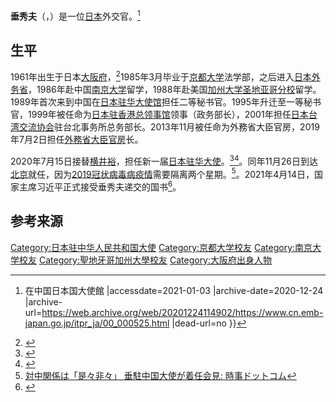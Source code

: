 {{Infobox ambassador
| name  = 垂秀夫
| original_name = 
| native_name_lang = 
| image = 
| imagesize = 
| order = 17
| ambassador_from = 日本
| country = 中華人民共和國
| term_start = 2020年11月26日
| term_end = 
|1blankname    = {{nowrap|[[外務大臣_(日本)|外務大臣]]}}
|1namedata     = [[茂木敏充|茂木敏充]]<br>[[岸田文雄|岸田文雄]]<br>[[林芳正|林芳正]]
| predecessor = [[横井裕|横井裕]]
| successor = 
|birth_date = {{birth date and age|1961|5|23}}
|birth_place = {{JPN}}[[大阪府|大阪府]]
|death_date = 
|death_place = 
|alma_mater = [[京都大学|京都大学]]法学部
|profession = 
|occupation=
|spouse = 
|parents=
|relatives= 
|children= 
|party = 
|website=
}}
'''垂秀夫'''（{{jpn|j=埀秀夫|hg=たるみ ひでお}}，{{bd|1961年|5月23日|}}）是一位[[日本|日本]]外交官。<ref>{{Cite web |url=https://www.cn.emb-japan.go.jp/itpr_ja/00_000525.html |title=垂秀夫大使 着任挨拶 {{!}} 在中国日本国大使館 |accessdate=2021-01-03 |archive-date=2020-12-24 |archive-url=https://web.archive.org/web/20201224114902/https://www.cn.emb-japan.go.jp/itpr_ja/00_000525.html |dead-url=no }}</ref>

==生平==
1961年出生于日本[[大阪府|大阪府]]，<ref>{{Cite web|url=https://www.osaka-c.ed.jp/tennoji/zennichi/120/sikiten120.htm|title=大阪府立天王寺高等学校120周年記念式典|accessdate=2020-07-31|publisher=|archive-date=2022-02-24|archive-url=https://web.archive.org/web/20220224070932/https://www.osaka-c.ed.jp/tennoji/zennichi/120/sikiten120.htm|dead-url=no}}</ref>1985年3月毕业于[[京都大学|京都大学]]法学部，之后进入[[日本外务省|日本外务省]]，1986年赴中国[[南京大学|南京大学]]留学，1988年赴美国[[加州大学圣地亚哥分校|加州大学圣地亚哥分校]]留学。1989年首次来到中国在[[日本驻华大使馆|日本驻华大使馆]]担任二等秘书官。1995年升迁至一等秘书官，1999年被任命为[[日本驻香港总领事馆|日本驻香港总领事馆]]领事（政务部长），2001年担任[[日本台湾交流协会|日本台湾交流协会]]驻台北事务所总务部长。2013年11月被任命为外務省大臣官房，2019年7月2日担任[[外務省大臣官房|外務省大臣官房]]长。

2020年7月15日接替[[横井裕|横井裕]]，担任新一届[[日本驻华大使|日本驻华大使]]。<ref>{{Cite web|title=中国大使に外務省 垂秀夫官房長を起用で調整へ|url=https://www3.nhk.or.jp/news/html/20200715/k10012516261000.html|website=NHKニュース|accessdate=2020-07-31|last=日本放送協会}}{{Dead link}}</ref><ref>{{Cite web|title=垂中国大使を閣議決定 ドイツは柳氏（写真＝共同）|url=https://www.nikkei.com/article/DGXMZO63717980R10C20A9EA4000/|website=日本経済新聞 電子版|accessdate=2020-09-19|language=ja|archive-date=2020-09-16|archive-url=https://web.archive.org/web/20200916072726/https://www.nikkei.com/article/DGXMZO63717980R10C20A9EA4000/|dead-url=no}}</ref>。同年11月26日到达[[北京|北京]]就任，因为[[2019冠状病毒病疫情|2019冠状病毒病疫情]]需要隔离两个星期。<ref name="jiji 2020121101165">[https://www.jiji.com/jc/article?k=2020121101165 対中関係は「是々非々」 垂駐中国大使が着任会見: 時事ドットコム]</ref>。2021年4月14日，国家主席习近平正式接受垂秀夫递交的国书<ref>{{Cite web|title=习近平接受外国新任驻华大使递交国书|url=https://www.163.com/news/article/G7J0768A000189FH.html|accessdate=2021-04-14|date=2021-04-14|last=网易|work=www.163.com|archive-date=2021-04-15|archive-url=https://web.archive.org/web/20210415133223/https://www.163.com/news/article/G7J0768A000189FH.html|dead-url=no}}</ref>。

==参考来源==
{{Reflist}}

{{start box}}
{{s-dip}}
{{s-before|[[横井裕|横井裕]]}}
{{s-title|[[日本驻华大使列表|日本驻华大使]]|2020年11月－}}
{{s-after|现任}}
{{end box}}

{{日本驻华大使}}
{{DEFAULTSORT:Tarumi Hideo}}
[[Category:日本驻中华人民共和国大使|Category:日本驻中华人民共和国大使]]
[[Category:京都大学校友|Category:京都大学校友]]
[[Category:南京大学校友|Category:南京大学校友]]
[[Category:聖地牙哥加州大學校友|Category:聖地牙哥加州大學校友]]
[[Category:大阪府出身人物|Category:大阪府出身人物]]